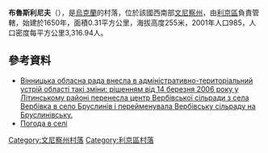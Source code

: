 {{coord|49|24|55|N|28|11|39|E|scale:30000|display=title}}

'''布魯斯利尼夫'''（{{lang-uk|Бруслинів}}），是[[烏克蘭|烏克蘭]]的村落，位於該國西南部[[文尼察州|文尼察州]]，由[[利京區|利京區]]負責管轄，始建於1650年，面積0.31平方公里，海拔高度255米，2001年人口985，人口密度每平方公里3,316.94人。

==參考資料==
*[http://gska2.rada.gov.ua/pls/z7502/A005?rdat1=15.01.2008&rf7571=42393 Вінницька обласна рада внесла в адміністративно-територіальний устрій області такі зміни: рішенням від 14 березня 2006 року у Літинському районі перенесла центр Вербівської сільради з села Вербівка в село Бруслинів і перейменувала Вербівську сільраду на Бруслинівську.]{{dead link|date=2018年2月 |bot=InternetArchiveBot |fix-attempted=yes }}
* [http://weather.in.ua/ua/vinnickaja/2101 Погода в селі ] {{Wayback|url=http://weather.in.ua/ua/vinnickaja/2101 |date=20181020011613 }}

[[Category:文尼察州村落|Category:文尼察州村落]]
[[Category:利京區村落|Category:利京區村落]]


{{Vinnytsia-geo-stub}}